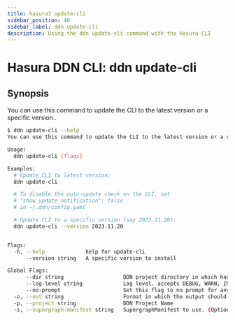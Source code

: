 ```yaml
---
title: hasura3 update-cli
sidebar_position: 46
sidebar_label: ddn update-cli
description: Using the ddn update-cli command with the Hasura CLI
---
```


# Hasura DDN CLI: ddn update-cli 

## Synopsis
You can use this command to update the CLI to the latest version or a specific version..

```bash
$ ddn update-cli --help
You can use this command to update the CLI to the latest version or a specific version.

Usage:
  ddn update-cli [flags]

Examples:
  # Update CLI to latest version:
  ddn update-cli

  # To disable the auto-update check on the CLI, set
  # "show_update_notification": false
  # in ~/.ddn/config.yaml

  # Update CLI to a specific version (say 2023.11.20):
  ddn update-cli --version 2023.11.20


Flags:
  -h, --help             help for update-cli
      --version string   A specific version to install

Global Flags:
      --dir string                   DDN project directory in which hasura.yaml is present (default ".")
      --log-level string             Log level. accepts DEBUG, WARN, INFO, ERROR, FATAL (default "INFO")
      --no-prompt                    Set this flag to no prompt for anything, the command fails if any input is missing
  -o, --out string                   Format in which the output should be printed, accepts table, json and yaml (default "table")
  -p, --project string               DDN Project Name
  -s, --supergraph-manifest string   SupergraphManifest to use. (Optional. DefaultSupergraphManifest used  if not provided)
```

